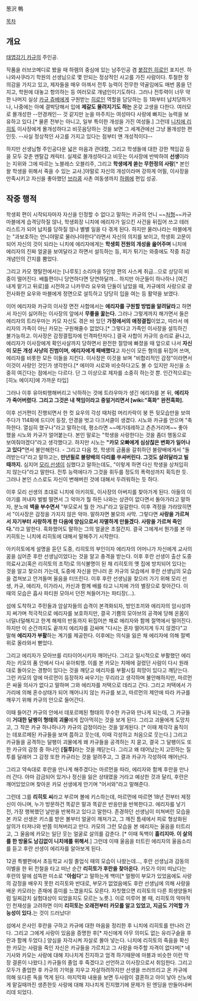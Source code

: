 葱沢 鴨

[[목차]]

== 개요 ==
[[태엽감기 카규]]의 주인공.

작품을 러브코메디로 봤을 때 하렘의 중심에 있는 남주인공 겸 [[붙잡힌 히로인]] 포지션. 하나와사쿠라기 학원의 선생님으로 몇 안되는 정상적인 사고를 가진 사람이다. 투철한 정의감을 가지고 있고, 제자들을 매우 아껴서 전투 능력이 전무한 약골임에도 매번 몸을 던지고, 학원에 대놓고 항의하는 등 여러모로 개념인이기도하다. 그러나 전투력이 너무 약한 나머지 실상 [[카규 쥬베]]에게 구원받는 [[히로인]] 역할을 담당하는 등 1화부터 납치당하거나, 나중에는 아예 결박당해서 입에 '''제갈도 물려지기도 하는''' 온갖 고생을 다한다. 여러모로 몰개성한 --안경캐인-- 것 같지만 눈을 마주치는 여성마다 사랑에 빠지는 능력을 보유하고 있다.[* 물론 전부는 아니고, 일부 특이한 개성을 가진 여성들.] 그런데 [[니치에 리히토]] 이사장에게 몰개성하다고 비웃음당하는 것을 보면 그 세계관에선 그냥 몰개성한 편인듯. --사실 정상적인 사고를 가지고 있다는 점부터 얜 개성적이다--

하지만 선생님형 주인공다운 넓은 마음과 관대함, 그리고 학생들에 대한 강한 책임감 등을 모두 갖춘 멘탈갑 캐릭터. 실제로 몰개성하다고 비웃는 이사장에 반박하여 '''선생'''이라는 지위와 그에 따르는 노블레스 오블리주, 그리고 '''학생에게 쏟는 무한정의 사랑'''[* 본인 왈 학생을 위해서 죽을 수 있는 교사.]야말로 자신의 개성이라며 강하게 어필, 이사장을 만족시키고 자신을 좋아했던 [[브라콤]] 사촌 여동생까지 [[하렘]]에 편입 성공.

== 작중 행적 ==
학생회 편이 시작되자마자 자신을 인정할 수 없다고 말하는 카규의 언니 ~~[[처형]]~~카규 마블에게 습격당하질 않나, 학생회장 니치에 에리자가 일으킨 사건을 뒤집어 쓰고 테러리스트가 되어 납치를 당하질 않나 별별 일을 다 겪게 된다. 하지만 물러나라는 마블에게는 "과보호하는 언니야말로 물러나야한다"라면서 자신의 의지를 보이고, 학생회 고문이 되어 자신의 것이 되라는 니치에 에리자에게는 '''학생회 전원의 개성을 읊어주며''' 니치에 에리자의 진짜 얼굴을 보여달라고 하면서 설득하는 등, 피가 튀기는 와중에도 작중 최강 개념인의 간지를 뿜었다.

그리고 카모 쟁탈전에서는 [나루토] 소리마을 5인방 편의 사스케 취급...으로 상당히 비중이 떨어진다. 배틀편이니 당연하다면 당연하달까... 하지만 아군들이 하나하나 [여긴 내게 맡기고 뒤로]를 시전하고 나카무라 요우와 단둘이 남았을 때, 카규에의 사랑으로 광전사화한 요우와 마블에게 정면으로 설득하고 당당히 입을 여는 등 활약을 보였다.

이어 에리자와 카규의 이사장 면전 사합에서는 '''에리자를 구원할 방법을 알려달라'''고 하면서 자신이 싫어하는 이사장의 앞에서 '''무릎을 꿇는다.''' 그러나 그렇게까지 해가면서 들은 에리자의 트라우마는 카모 자신도 겪은 바 있던 '''가정에서의 애정결핍'''이었고, 따라서 에리자의 가족이 아닌 카모는 구원해줄수 없었다.[* 그렇다고 가족인 이사장을 설득하긴 불가능하고. 이사장은 감정결핍자에 인격파탄자다.] 결국 사합이 카규의 승리로 끝나고, 에리자가 이사장에게 확인사살까지 당하면서 완전한 절망에 빠졌을 때 앞으로 나서 '''자신이 모든 개성 사냥의 진범이며, 에리자에게 패배했다'''고 자신이 모든 혐의를 뒤집어 쓰며, 에리자를 비롯한 모든 이들을 지킨다. 이사장은 이것을 보며 "비합리적인 감정"이라면서 이것이 사랑인 것인가 생각한다.[* 에미야 시로와 비슷하다고도 볼 수 있지만 자신을 소중히 여긴다는 점에서는 다르다. 단 그 이상으로 제자를 소중히 하는것 뿐. 인간적으로는 [히노 에이지]에 가까운 타입]

그러나 이후 유아퇴행해버리고 낙하하는 것에 트라우마가 생긴 에리자를 본 뒤, '''에리자가 죽어버렸다. 그리고 그것은 내 책임이라고 중얼거리면서 [wiki:"흑화" 완전흑화].'''

이후 선거편이 진행되면서 한 컷 요우의 각성 때처럼 머리카락이 붕 뜬 뒷모습만을 보여주다가 114화에 드디어 등장, 안경을 벗고 다크서클이 생겼다. 시노와 카규를 안으며 "축하한다. 열심히 했구나"라고 말하는데, 평소라면 ~~메가데레하고 츤츤거리며~~ 좋아했을 시노와 카규가 얼어붙는다. 본인 말로는 "학생을 사랑한다는 것을 좀더 행동으로 보여줘야겠다"라고 생각했다고. 하지만 시노는 '''"카모 오빠에게 심상찮은 변화가 일어나고 있다"'''면서 불안해한다. 
- 그리고 다음 컷, 학생의 금품을 갈취하던 불량배에게서 "돌려받는다"라고 말하고는, '''만년필로 불량배의 다리를 쑤셔버린다. 그것도 살려달라고 빌 때까지.''' 
심지어 [[모리 메메|모리 선생]]이 심했다고 말하는데도, "이렇게 하면 다신 학생을 상처입히지 않는다"라고 말한다. 전투 능력에다가 그것을 휘두를 정도의 폭력성까지 획득한 듯. 그러나 본인 스스로도 자신이 변해버린 것에 대해서 두려워하는 듯 하다. 

이후 모리 선생의 초대로 니치에 아키히토, 이사장의 아버지를 찾아가게 된다. 아들의 이야기를 꺼내자 벌벌 떨면서 그 악마가 뭘 하든 나와는 상관이 없다면서 돌아가라고 말하자, 분노에 '''벽을 부수면서''' "부모로서 뭘 한 거냐"라고 일갈한다. 이후 격정을 가라앉히면서 "이사장은 감정을 가지지 않은 악마. 말하자면 불모의 사막. 그렇다면 '''사랑을 가르쳐서 자기부터 사랑하게 한 다음에 양심으로서 자멸하게 만들겠다. 사랑을 가르쳐 죽인다.'''"라고 말한다. 흑화했어도 말하는 그의 얼굴은 초절간지. 결국 그에게서 뭔가를 본 아키히토는 니치에 리히토에 대해서 말해주기 시작한다.

아키히토에게 설명을 듣던 도중, 리히토의 부인이자 에리자의 어머니가 자신에게 교사의 꿈을 심어준 후란 선생님이었다는 것을 알고 충격을 받는다. 이후 후란 선생이 출산 도중 의료사고(혹은 리히토의 조작)로 의식불명이 된 채 리히토의 옛 집에 방치되어 있다는 것을 알고 찾으러 가는데, 도중에 자신을 만나러 온 카규의 모습에서 후란 선생님의 모습을 겹쳐보고 안겨들며 울음을 터뜨린다. 이후 후란 선생님을 찾으러 가기 위해 모리 선생, 카규, 에리자, 이가라시, 카신과 함께 배를 타고 니치에 가의 별장으로 찾아간다. 이때의 모습은 흡사 파티원 모아서 던전 쳐들어가는 파티장(...).

섬에 도착하고 주민들과 암살자들의 습격이 본격화되자, 방인조끼와 에리자의 암시성까지 써가며 적극적으로 에리자를 보호하지만, 결국 기쁨의 모아브의 공격에 당해 온몸이 너덜너덜해지고 한계 해제의 반동까지 뒤집어쓴 채로 에리자와 함께 절멱에서 떨어진다. 하지만 이 순간까지도 끝까지 에리자를 감싸며 "다시는 혼자 떨어지게 두지 않겠다"고 말해 '''에리자가 부활'''하는 계기를 제공한다. 이후에는 의식을 잃은 채 에리자에 의해 절벽 위로 올라와서 뻗었다.

그리고 에리자가 모아브를 리타이어시키자 깨어난다. 그리고 일시적으로 부활했던 에리자는 카모의 품 안에서 다시 유아퇴행. 이를 본 카모는 치매에 걸렸던 사람이 다시 원래대로 돌아오는 경향이 있다는 것을 깨닫고 에리자를 부활시킬 희망이 있다고 깨닫는다. 그런 카모의 앞에 마르먼이 등장하자 싸우기는 무리라고 생각하며 불안해하지만, 마르먼은 싸울 의사가 없다고 말하며 그와 에리자를 저택으로 데리고 간다. 그리고 저택에서 가가리에 의해 혼수상태가 되어 깨어나지 않는 카규를 보고, 마르먼의 제안에 따라 카규를 깨우기 위해 카규의 안으로 들어간다.

이때 들어간 카규의 안에서 데포르메된 형태의 무수한 카규와 만나게 되는데, 그 카규들이 '''거대한 달팽이 형태의 괴물'''에게 잡아먹히는 것을 보게 된다. 그리고 괴물에게 도망치고, 그 작은 카규 하나하나가 카규의 감정이라는 것을 알게된다. [* 이때 제각각 움직이는 데포르메된 카규들을 보며 풉하고 웃는데, 이때 각성하고 처음으로 웃는다.] 그리고 카규들을 공격하는 달팽이 괴물에게 왜 카규들을 공격하는 지 묻고, 결국 그 달팽이도 또한 카규의 감정 중 하나인 '''[질투]'''라는 것을 깨닫는다. 그리고 왜 태어났는지 고민하는 질투를 달래어 그 감정 또한 카규라는 것을 알려주고, 그 결과 카규가 각성하여 깨어난다.

그리고 약속대로 후란을 만나게 해주겠다는 마르먼을 따라, 에리자와 함께 후란을 만나러 간다. 아마 감금되어 있거나 정신을 잃은 상태였을 거라고 예상한 것과 달리, 후란은 깨어있었으며 찾아온 카모 선생에게 안기며 "어서와"라고 말해준다. 



그런데 그를 '''리히토 씨'''라고 부르며 볼에 키스하는데, 마르먼에 따르면 18년 전부터 제정신이 아니며, 누가 방문하건 똑같은 말과 똑같은 반응만을 반복한다고. 에리자를 낳기 전, 가장 행복했던 날만을 반복하고 있다고 말한다. 존경하던 선생님이 미쳐버린 모습을 본 카모 선생은 키스를 받은 볼부터 얼굴이 깨져가고, 그 깨진 틈새에서 피로 형상화된 살의가 터져나와 반쯤 미쳐버리고 만다. 카모의 그런 모습을 본 에리자는 울음을 터트리고, 그 울음에 카모는 일단 웃는 얼굴로 살의를 감춘다. [* 이때 독백이 '''흘리지마. 이 살의를 한 방울도 남김없이 니치에를 위해서'''.] 그런데 이때 울음을 터트린 에리자의 울음소리를 듣고 후란 선생이 에리자를 알아보게 된다.

12권 특별편에서 초등학교 시절 졸업식 때의 모습이 나왔는데…, 후란 선생님과 감동의 이별을 한 뒤 전철을 타고 떠난 순간 '''리히토가 후란을 찾아온다'''. 카모가 이미 떠났다는 후란의 말에 섬뜩한 미소로 "'''아쉽다'''"고 말하는게 백미[* 멀쩡이 부모가 있었음에도 사랑의 감정을 배우지 못한 리히토와 반대로, 부모가 없었음에도 후란 선생님에 의해 사랑을 배운 카모라는 존재에 흥미를 느꼈을지도 모른다. 자칫했으면 리히토의 다른 희생양들처럼 일찌감치 실험대상이 되었을지도 모르는 노릇.]. 이로 미루어 볼 때, 리히토의 악마적인 천재성을 고려하면 이미 '''리히토는 오래전부터 카모를 알고 있었고, 지금도 기억할 가능성이 있다.'''는 것이 드러났다!

섬에서 은사인 후란을 구하고 카규에 대한 마음을 
정리한 후 니치에 리히토를 만나러 간다. 그리고 그에게 사랑이 있음을 증명한 후[* 자신에게 아무 의미도 없는 유리구슬을 후란과 함께 두었다.] 양심을 자각시켜 자살로 몰아 넣는다. 니치에 리히토의 죽음을 확신한 카모는 사람을 죽인 자신은 카규들을 가르치고 그 사랑을 마주할 자격이 없다며[* 네기사와 카모는 사랑에 대해 지나치게 진지하고 엄격 하기때문에 마블과 비슷한 이런 막장 결론이 나왔다.] 카규들의 졸업 후 죽겠다고 선언하고 이사장으로서 취임한다. 그리고 모두가 졸업한 후 카규의 기억을 지우고 자살하려하지만 선생을 쓰러뜨리고 온 카규에 의해 또다른 독을 먹게 된다. 마지막화 내용을 보면 두사람이 결혼하고 아이 낳아 신노에게 맡길때까진 생존한듯
사랑에 대해 지나치게 진지했기에 문제가 된 엔딩을 만들어내버리데 되었다. 

